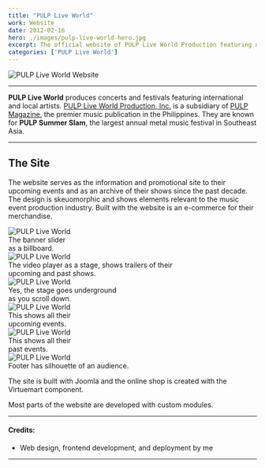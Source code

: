 ```yaml
---
title: "PULP Live World"
work: Website
date: 2012-02-16
hero: ./images/pulp-live-world-hero.jpg
excerpt: The official website of PULP Live World Production featuring upcoming events and past shows, built with an online shop for their merch
categories: ['PULP Live World']
---
```


<div class="Image__Medium">
  <img src="./images/project-pulp-live-world.png" alt="PULP Live World Website" />
</div>

<hr />

**PULP Live World** produces concerts and festivals featuring international and local artists. [PULP Live World Production, Inc.](/project/pulp-live-world) is a subsidiary of [PULP Magazine](/project/pulp-magazine), the premier music publication in the Philippines. They are known for **PULP Summer Slam**, the largest annual metal music festival in Southeast Asia.

<hr />

## The Site

The website serves as the information and promotional site to their upcoming events and as an archive of their shows since the past decade. The design is skeuomorphic and shows elements relevant to the music event production industry. Built with the website is an e-commerce for their merchandise.

<div class="Image__Small">
  <img src="./images/pulp-live-world-1.jpg" alt="PULP Live World" />
  <figcaption>The banner slider <br /> as a billboard.</figcaption>
</div>

<div class="Image__Small">
  <img src="./images/pulp-live-world-2.jpg" alt="PULP Live World" />
  <figcaption>The video player as a stage, shows trailers of their <br /> upcoming and past shows.</figcaption>
</div>

<div class="Image__Small">
  <img src="./images/pulp-live-world-3.jpg" alt="PULP Live World" />
  <figcaption>Yes, the stage goes underground <br /> as you scroll down.</figcaption>
</div>

<div class="Image__Small">
  <img src="./images/pulp-live-world-4.jpg" alt="PULP Live World" />
  <figcaption>This shows all their <br /> upcoming events.</figcaption>
</div>

<div class="Image__Small">
  <img src="./images/pulp-live-world-5.jpg" alt="PULP Live World" />
  <figcaption>This shows all their <br /> past events.</figcaption>
</div>


<div class="Image__Small">
  <img src="./images/pulp-live-world-6.jpg" alt="PULP Live World" />
  <figcaption>Footer has silhouette of an audience.</figcaption>
</div>

The site is built with Joomla and the online shop is created with the Virtuemart component.

Most parts of the website are developed with custom modules.

<hr />

#### Credits:
* Web design, frontend development, and deployment by me

<hr />
